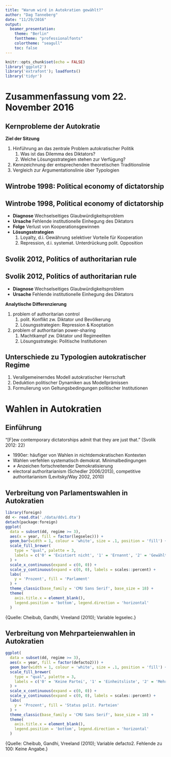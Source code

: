 ```yaml
---
title: "Warum wird in Autokratien gewählt?"
author: "Dag Tanneberg"
date: "11/29/2016"
output:
  beamer_presentation:
    theme: "Berlin"
    fonttheme: "professionalfonts"
    colortheme: "seagull"
    toc: false
---
```


```r
knitr::opts_chunk$set(echo = FALSE)
library('ggplot2')
library('extrafont'); loadfonts()
library('tidyr')
```

# Zusammenfassung vom 22. November 2016

## Kernprobleme der Autokratie

**Ziel der Sitzung**

1. Hinführung an das zentrale Problem autokratischer Politik
    1. Was ist das Dilemma des Diktators?
    2. Welche Lösungsstrategien stehen zur Verfügung?
2. Kennzeichnung der entsprechenden theoretischen Traditionslinie
3. Vergleich zur Argumentationslinie über Typologien

## Wintrobe 1998: Political economy of dictatorship

\begin{quote}
  "Dictators cannot [\dots] know whether the population
  genuinely worships them or worships them because they
  command such worship." (20)
\end{quote}

\begin{quote}
  "The Dictator's Dilemma, considered in abstract terms, is
  a set of circumstances in which there are gains from
  'exchange' (between the dictator and his subjects) but in
  which promises and obligations are not enforceable." (25)
\end{quote}

## Wintrobe 1998, Political economy of dictatorship

- **Diagnose** Wechselseitiges Glaubwürdigkeitsproblem
- **Ursache** Fehlende institutionelle Einhegung des Diktators
- **Folge** Verlust von Kooperationsgewinnen
- **Lösungsstrategien**
    1. Loyalty, d.i. Gewährung selektiver Vorteile für Kooperation
    2. Repression, d.i. systemat. Unterdrückung polit. Opposition

## Svolik 2012, Politics of authoritarian rule

\begin{quote}
  "The absence of an independent authority that would enforce
  agreements among key political players is the essence of
  dictatorship. After all, the presence of an actor with
  such authority would imply a check on the very powers
  that dictators and their allies want to command." (14)
\end{quote}

\begin{quote}
  "Authoritarian politics takes place in the shadow of
  betrayal and violence." (2)
\end{quote}

## Svolik 2012, Politics of authoritarian rule

- **Diagnose** Wechselseitiges Glaubwürdigkeitsproblem
- **Ursache** Fehlende institutionelle Einhegung des Diktators

**Analytische Differenzierung**

1. problem of authoritarian control
    1. polit. Konflikt zw. Diktator und Bevölkerung
    2. Lösungsstrategien: Repression \& Kooptation
2. problem of authoritarian power-sharing
    1. Machtkampf zw. Diktator und Regimeeliten
    2. Lösungsstrategie: Politische Institutionen
    
## Unterschiede zu Typologien autokratischer Regime

1. Verallgemeinerndes Modell autokratischer Herrschaft
2. Deduktion politischer Dynamiken aus Modellprämissen
3. Formulierung von Geltungsbedingungen politischer Institutionen

# Wahlen in Autokratien

## Einführung

"[F]ew contemporary dictatorships admit that they are just that." \newline
(Svolik 2012: 22)

- 1990er: häufiger von Wahlen in nichtdemokratischen Kontexten
- Wahlen verfehlen systematisch demokrat. Minimalbedingungen
- $\neq$ Anzeichen fortschreitender Demokratisierung
- electoral authoritarianism (Schedler 2006/2013), \newline
  competitive authoritarianism (Levitsky/Way 2002, 2010)

## Verbreitung von Parlamentswahlen in Autokratien
```r
library(foreign)
dd <- read.dta('./data/ddv1.dta')
detach(package:foreign)
ggplot(
  data = subset(dd, regime >= 3),
  aes(x = year, fill = factor(legselec))) + 
  geom_bar(width = 1, colour = 'white', size = .1, position = 'fill') +
  scale_fill_brewer(
    type = "qual", palette = 3,
    labels = c('0' = 'Existiert nicht', '1' = 'Ernannt', '2' = 'Gewählt')
  ) +
  scale_x_continuous(expand = c(0, 0)) +
  scale_y_continuous(expand = c(0, 0), labels = scales::percent) +
  labs(
    y = 'Prozent', fill = 'Parlament'
  ) +
  theme_classic(base_family = 'CMU Sans Serif', base_size = 18) +
  theme(
    axis.title.x = element_blank(),
    legend.position = 'bottom', legend.direction = 'horizontal'
  )
```

\tiny{Quelle: Cheibub, Gandhi, Vreeland (2010); Variable legselec.}

## Verbreitung von Mehrparteienwahlen in Autokratien
```r
ggplot(
  data = subset(dd, regime >= 3),
  aes(x = year, fill = factor(defacto2))) + 
  geom_bar(width = 1, colour = 'white', size = .1, position = 'fill') +
  scale_fill_brewer(
    type = "qual", palette = 3,
    labels = c('0' = 'Keine Partei', '1' = 'Einheitsliste', '2' = 'Mehrere Parteien')
  ) +
  scale_x_continuous(expand = c(0, 0)) +
  scale_y_continuous(expand = c(0, 0), labels = scales::percent) +
  labs(
    y = 'Prozent', fill = 'Status polit. Parteien'
  ) +
  theme_classic(base_family = 'CMU Sans Serif', base_size = 18) +
  theme(
    axis.title.x = element_blank(),
    legend.position = 'bottom', legend.direction = 'horizontal'
  )
```

\tiny{Quelle: Cheibub, Gandhi, Vreeland (2010); Variable defacto2. Fehlende zu 100: Keine Angabe.}

